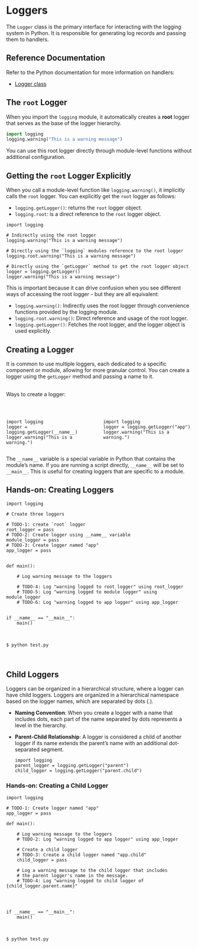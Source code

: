 # Loggers

The `Logger` class is the primary interface for interacting with the logging system in Python. It is responsible for generating log records and passing them to handlers.

## Reference Documentation {.hide}

Refer to the Python documentation for more information on handlers:

- [Logger class](https://docs.python.org/3/library/logging.html#logger-objects)


## The `root` Logger

When you import the `logging` module, it automatically creates a **root** logger that serves as the base of the logger hierarchy. 

```python
import logging
logging.warning("This is a warning message")
```

:::{.notes}
You can use this root logger directly through module-level functions without additional configuration.
:::


## Getting the `root` Logger Explicitly {.hide}

::: {.smaller-80}
When you call a module-level function like `logging.warning()`, it implicitly calls the `root` logger.  You can explicitly get the `root` logger as follows:

- `logging.getLogger()`: returns the `root` logger object.
- `logging.root`: is a direct reference to the `root` logger object.

```.python
import logging

# Indirectly using the root logger
logging.warning("This is a warning message")

# Directly using the `logging` modules reference to the root logger
logging.root.warning("This is a warning message")

# Directly using the `getLogger` method to get the root logger object
logger = logging.getLogger()
logger.warning("This is a warning message")
```
:::

::: {.notes}
This is important because it can drive confusion when you see different ways of accessing the root logger -- but they are all equivalent:

- `logging.warning()`: Indirectly uses the root logger through convenience functions provided by the logging module.
- `logging.root.warning()`: Direct reference and usage of the root logger.
- `logging.getLogger()`: Fetches the root logger, and the logger object is used explicitly.
:::

## Creating a Logger {.hide}

::: {.smaller-80}
It is common to use multiple loggers, each dedicated to a specific component or module, allowing for more granular control.  You can create a logger using the `getLogger` method and passing a name to it.

<br />
Ways to create a logger:

<br />

::: {.columns}

::: {.column width="50%"}
```.python
import logging
logger = logging.getLogger(__name__)
logger.warning("This is a warning.")
```
:::



::: {.column width="50%"}
```.python
import logging
logger = logging.getLogger("app")
logger.warning("This is a warning.")
```
:::

:::

:::

::: {.notes}
The `__name__` variable is a special variable in Python that contains the module's name. If you are running a script directly, `__name__` will be set to `__main__`. This is useful for creating loggers that are specific to a module.
:::

## Hands-on: Creating Loggers {.exercise}


::: {.smaller-70}

```.python
import logging

# Create three loggers

# TODO-1: create `root` logger
root_logger = pass
# TODO-2: Create logger using __name__ variable
module_logger = pass
# TODO-3: Create logger named "app"
app_logger = pass


def main():

    # Log warning message to the loggers

    # TODO-4: Log "warning logged to root logger" using root_logger
    # TODO-5: Log "warning logged to module logger" using module_logger
    # TODO-6: Log "warning logged to app logger" using app_logger


if __name__ == "__main__":
    main()

```

<br />

```.bash
$ python test.py
  
  

```

:::

## Child Loggers {.hide}

::: {.smaller-80}
Loggers can be organized in a hierarchical structure, where a logger can have child loggers.  Loggers are organized in a hierarchical namespace based on the logger names, which are separated by dots (.).

- **Naming Convention**:  When you create a logger with a name that includes dots, each part of the name separated by dots represents a level in the hierarchy.
- **Parent-Child Relationship**: A logger is considered a child of another logger if its name extends the parent's name with an additional dot-separated segment.


   ```.python
   import logging
   parent_logger = logging.getLogger("parent")
   child_logger = logging.getLogger("parent.child")
   ```

:::

### Hands-on: Creating a Child Logger {.exercise}

::: {.smaller-70}

```.python
import logging

# TODO-1: Create logger named "app"
app_logger = pass

def main():

    # Log warning message to the loggers
    # TODO-2: Log "warning logged to app logger" using app_logger

    # Create a child logger
    # TODO-3: Create a child logger named "app.child"
    child_logger = pass

    # Log a warning message to the child logger that includes
    # the parent logger's name in the message.
    # TODO-4: Log "warning logged to child logger of {child_logger.parent.name}"

    


if __name__ == "__main__":
    main()

```

<br />

```.bash
$ python test.py
  
  

```

:::